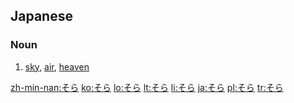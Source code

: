 ==Japanese==

===Noun===
{{ja-noun}}

# {{ja-def|空}} [[sky]], [[air]], [[heaven]]

[[zh-min-nan:そら]]
[[ko:そら]]
[[lo:そら]]
[[lt:そら]]
[[li:そら]]
[[ja:そら]]
[[pl:そら]]
[[tr:そら]]